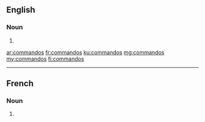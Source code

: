 ==English==

===Noun===
{{head|en|noun plural form}}

# {{plural of|commando|lang=en}}

[[ar:commandos]]
[[fr:commandos]]
[[ku:commandos]]
[[mg:commandos]]
[[my:commandos]]
[[fi:commandos]]

----

==French==

===Noun===
{{head|fr|noun plural form|g=m}}

# {{plural of|commando|lang=fr}}
{{rfc-auto}}
